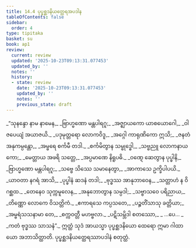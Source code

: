 ```yaml
---
title: 14.4 ပုပ္ဖစ္ဆဒနိယတ္ထေရအပဒါန
tableOfContents: false
sidebar:
  order: 4
type: tipitaka
basket: su
book: ap1
review:
  current: review
  updated: '2025-10-23T09:13:31.077453'
  updated_by: ''
  notes: ''
  history:
  - state: review
    date: '2025-10-23T09:13:31.077453'
    updated_by: ''
    notes: ''
    previous_state: draft
---
```



<ReviewStatus review={frontmatter.review} showDetails={true} />

<HypothesisAnnotation frontmatter={frontmatter} />

<DynamicBreadcrumb />

<Division number="26" book="ap1" e="ch" v="20" p="182">

<Paragraph number="2213" type="verses" book="ap1">
_“သုနန္ဒော နာမ နာမေန,_  
_ဗြာဟ္မဏော မန္တပါရဂူ;_  
_အဇ္ဈာယကော ယာစယောဂေါ,_  
_ဝါဇပေယျံ အယာဇယိ._  

</Paragraph>

</Division>
<Division number="27" book="ap1" e="ch" v="20" p="182">

<Paragraph number="2214" type="verses" book="ap1">
_ပဒုမုတ္တရော လောကဝိဒူ,_  
_အဂ္ဂေါ ကာရုဏိကော ဣသိ;_  
_ဇနတံ အနုကမ္ပန္တော,_  
_အမ္ဗရေ စင်္ကမီ တဒါ._  

</Paragraph>

</Division>
<Division number="28" book="ap1" e="ch" v="20" p="182">

<Paragraph number="2215" type="verses" book="ap1">
_စင်္ကမိတွာန သမ္ဗုဒ္ဓေါ,_  
_သဗ္ဗညူ လောကနာယကော;_  
_မေတ္တာယ အဖရိ သတ္တေ,_  
_အပ္ပမာဏေ နိရူပဓိ._  

</Paragraph>

</Division>
<Division number="29" book="ap1" e="ch" v="20" p="182">

<Paragraph number="2216" type="verses" book="ap1">
_ဝဏ္ဋေ ဆေတွာန ပုပ္ဖါနိ,_  
_ဗြာဟ္မဏော မန္တပါရဂူ;_  
_သဗ္ဗေ သိဿေ သမာနေတွာ,_  
_အာကာသေ ဥက္ခိပါပယိ._  

</Paragraph>

</Division>
<Division number="30" book="ap1" e="ch" v="20" p="183">

<Paragraph number="2217" type="verses" book="ap1">
_ယာဝတာ နဂရံ အာသိ,_  
_ပုပ္ဖါနံ ဆဒနံ တဒါ;_  
_ဗုဒ္ဓဿ အာနုဘာဝေန,_  
_သတ္တာဟံ န ဝိဂစ္ဆထ._  

</Paragraph>

</Division>
<Division number="31" book="ap1" e="ch" v="20" p="183">

<Paragraph number="2218" type="verses" book="ap1">
_တေနေဝ သုက္ကမူလေန,_  
_အနုဘောတွာန သမ္ပဒါ;_  
_သဗ္ဗာသဝေ ပရိညာယ,_  
_တိဏ္ဏော လောကေ ဝိသတ္တိကံ._  

</Paragraph>

</Division>
<Division number="32" book="ap1" e="ch" v="20" p="183">

<Paragraph number="2219" type="verses" book="ap1">
_ဧကာရသေ ကပ္ပသတေ,_  
_ပဉ္စတိံသာသု ခတ္တိယာ;_  
_အမ္ဗရံသသနာမာ တေ,_  
_စက္ကဝတ္တီ မဟဗ္ဗလာ._  

</Paragraph>

</Division>
<Division number="33" book="ap1" e="ch" v="20" p="183">

<Paragraph number="2220" type="verses" book="ap1">
_ပဋိသမ္ဘိဒါ စတဿော,_  
_ …ပေ… _  
_ကတံ ဗုဒ္ဓဿ သာသနံ”._  

</Paragraph>

<Paragraph number="2221" book="ap1">
ဣတ္ထံ သုဒံ အာယသ္မာ ပုပ္ဖစ္ဆဒနိယော ထေရော ဣမာ ဂါထာယော အဘာသိတ္ထာတိ.

</Paragraph>
</Division>

<Paragraph number="2222" type="center" book="ap1">
ပုပ္ဖစ္ဆဒနိယတ္ထေရဿာပဒါနံ စတုတ္ထံ.
</Paragraph>